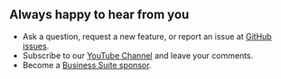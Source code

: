 
## Always happy to hear from you

- Ask a question, request a new feature, or report an issue at [GitHub issues](https://github.com/volkovlabs/business-forms/issues).
- Subscribe to our [YouTube Channel](https://youtube.com/@volkovlabs) and leave your comments.
- Become a [Business Suite sponsor](https://github.com/sponsors/VolkovLabs).

<Enterprise />
